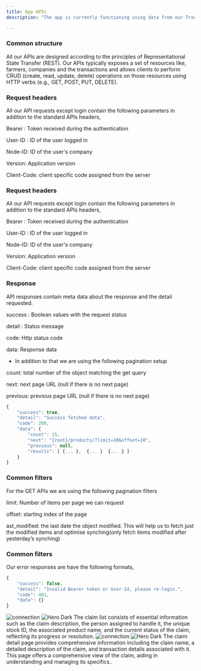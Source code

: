 ```yaml
---
title: App APIs
description: "The app is currently functioning using data from our Trace servers. We are providing information about the API structure and data usage in order to assist you in connecting to your servers."

---
```





### Common structure 
All our APIs are designed according to the principles of Representational State Transfer (REST). Our APIs typically exposes a set of resources like, farmers, companies and the transactions and allows clients to perform CRUD (create, read, update, delete) operations on those resources using HTTP verbs (e.g., GET, POST, PUT, DELETE).


### Request headers

All our API requests except login contain the following parameters in addition to the standard APIs headers,


Bearer : Token received during the authentication 

User-ID : ID of the user logged in

Node-ID: ID of the user's company

Version: Application version 

Client-Code: client specific code assigned from the server



### Request headers
All our API requests except login contain the following parameters in addition to the standard APIs headers,


Bearer : Token received during the authentication 

User-ID : ID of the user logged in

Node-ID: ID of the user's company

Version: Application version 

Client-Code: client specific code assigned from the server



### Response
API responses contain meta data about the  response and the detail requested. 

success : Boolean values with the request status

detail : Status message


code: Http status code

data: Response data


- In addition to that we are using the following pagination setup

count: total number of the object matching the get query

next: next page URL (null if there is no next page)

previous: previous page URL (null if there is no next page)


```javascript 
{
 	"success": true,
 	"detail": "Success fetched data",
 	"code": 200,
 	"data": {
 		"count": 15,
		"next": "{root}/products/?limit=10&offset=10",
		"previous": null,
		"results": [ {... },  {... }  {... } ]
 	}
}

```

### Common filters
For the GET APIs we are using the following pagination filters

limit: Number of items per page we can request

offset: starting index of the page

ast_modified: the last date the object modified. This will help us to fetch just the modified items and optimise synching(only fetch items modified after yesterday’s synching)






### Common filters
Our error responses are have the following formats,

```javascript 
{
 	"success": false,
 	"detail": "Invalid Bearer token or User-Id, please re-login.",
 	"code": 401,
 	"data": {}
}


```


<Steps>
  <Step title="Claims">
   <img
  className="block dark:hidden"
  src="/images/hero-dark.svg"
  alt="connection"
/>
<img
  className="hidden dark:block"
  src="/images/hero-dark.svg"
  alt="Hero Dark"
/>
    The claim list consists of essential information such as the claim description, the person assigned to handle it, the unique stock ID, the associated product name, and the current status of the claim, reflecting its progress or resolution.
  </Step>
  <Step title="Claim details">
     <img
  className="block dark:hidden"
  src="/images/hero-dark.svg"
  alt="connection"
/>
<img
  className="hidden dark:block"
  src="/images/hero-dark.svg"
  alt="Hero Dark"
/>
    The claim detail page provides comprehensive information including the claim name, a detailed description of the claim, and transaction details associated with it. This page offers a comprehensive view of the claim, aiding in understanding and managing its specifics..
  </Step>

</Steps>
